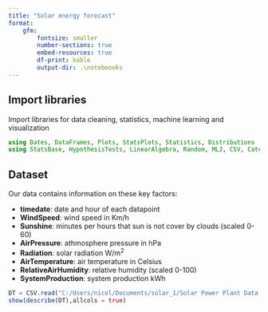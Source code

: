 ```yaml
---
title: "Solar energy forecast"
format: 
    gfm:
        fontsize: smaller
        number-sections: true
        embed-resources: true
        df-print: kable
        output-dir: .\noteboooks  
---
```


## Import libraries

Import libraries for data cleaning, statistics, machine learning and visualization

```julia
using Dates, DataFrames, Plots, StatsPlots, Statistics, Distributions
using StatsBase, HypothesisTests, LinearAlgebra, Random, MLJ, CSV, CategoricalArrays 
```

## Dataset 

Our data contains information on these key factors:

+ **timedate**: date and hour of each datapoint
+ **WindSpeed**: wind speed in Km/h 
+ **Sunshine**: minutes per hours that sun is not cover by clouds (scaled 0-60)
+ **AirPressure**: athmosphere pressure in hPa
+ **Radiation**: solar radiation W/m^2^
+ **AirTemperature**: air temperature in Celsius
+ **RelativeAirHumidity**: relative humidity (scaled 0-100)
+ **SystemProduction**: system production kWh 

```julia
DT = CSV.read("C:/Users/nicol/Documents/solar_1/Solar Power Plant Data.csv", DataFrame);
show(describe(DT),allcols = true)
```

